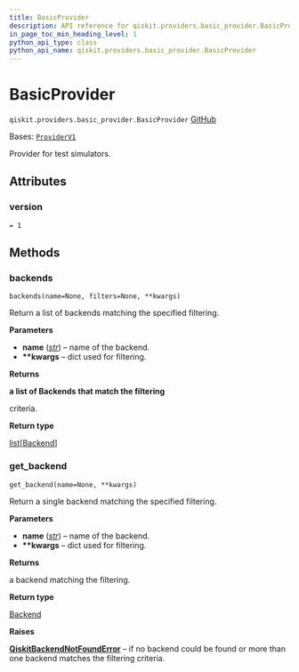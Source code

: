 ```yaml
---
title: BasicProvider
description: API reference for qiskit.providers.basic_provider.BasicProvider
in_page_toc_min_heading_level: 1
python_api_type: class
python_api_name: qiskit.providers.basic_provider.BasicProvider
---
```


# BasicProvider

<span id="qiskit.providers.basic_provider.BasicProvider" />

`qiskit.providers.basic_provider.BasicProvider` [GitHub](https://github.com/qiskit/qiskit/tree/stable/0.46/qiskit/providers/basic_provider/basic_provider.py "view source code")

Bases: [`ProviderV1`](qiskit.providers.ProviderV1 "qiskit.providers.provider.ProviderV1")

Provider for test simulators.

## Attributes

<span id="qiskit.providers.basic_provider.BasicProvider.version" />

### version

`= 1`

## Methods

### backends

<span id="qiskit.providers.basic_provider.BasicProvider.backends" />

`backends(name=None, filters=None, **kwargs)`

Return a list of backends matching the specified filtering.

**Parameters**

*   **name** ([*str*](https://docs.python.org/3/library/stdtypes.html#str "(in Python v3.12)")) – name of the backend.
*   **\*\*kwargs** – dict used for filtering.

**Returns**

**a list of Backends that match the filtering**

criteria.

**Return type**

[list](https://docs.python.org/3/library/stdtypes.html#list "(in Python v3.12)")\[[Backend](qiskit.providers.Backend "qiskit.providers.Backend")]

### get\_backend

<span id="qiskit.providers.basic_provider.BasicProvider.get_backend" />

`get_backend(name=None, **kwargs)`

Return a single backend matching the specified filtering.

**Parameters**

*   **name** ([*str*](https://docs.python.org/3/library/stdtypes.html#str "(in Python v3.12)")) – name of the backend.
*   **\*\*kwargs** – dict used for filtering.

**Returns**

a backend matching the filtering.

**Return type**

[Backend](qiskit.providers.Backend "qiskit.providers.Backend")

**Raises**

[**QiskitBackendNotFoundError**](providers#qiskit.providers.QiskitBackendNotFoundError "qiskit.providers.QiskitBackendNotFoundError") – if no backend could be found or more than one backend matches the filtering criteria.


